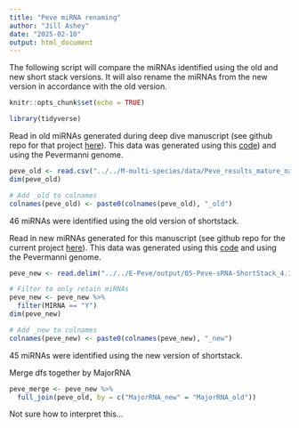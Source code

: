 ```yaml
---
title: "Peve miRNA renaming"
author: "Jill Ashey"
date: "2025-02-10"
output: html_document
---
```


The following script will compare the miRNAs identified using the old and new short stack versions. It will also rename the miRNAs from the new version in accordance with the old version.

```r
knitr::opts_chunk$set(echo = TRUE)

library(tidyverse)
```

Read in old miRNAs generated during deep dive manuscript (see github repo for that project [here](https://github.com/urol-e5/deep-dive)). This data was generated using this [code](https://github.com/urol-e5/deep-dive/tree/main/E-Peve/code/08.2-Peve-sRNAseq-ShortStack-31bp-fastp-merged_files)) and using the 
Pevermanni genome. 
```r
peve_old <- read.csv("../../M-multi-species/data/Peve_results_mature_named_old_ShortStack_version.csv")
dim(peve_old)

# Add _old to colnames
colnames(peve_old) <- paste0(colnames(peve_old), "_old")
```

46 miRNAs were identified using the old version of shortstack. 

Read in new miRNAs generated for this manuscript (see github repo for the current project [here](https://github.com/urol-e5/deep-dive-expression/tree/main)). This data was generated using this [code](https://github.com/urol-e5/deep-dive-expression/blob/main/E-Peve/code/05-Peve-sRNA-ShortStack_4.1.0.Rmd) and using the Pevermanni genome. 
```r
peve_new <- read.delim("../../E-Peve/output/05-Peve-sRNA-ShortStack_4.1.0/ShortStack_out/Results.txt")

# Filter to only retain miRNAs
peve_new <- peve_new %>%
  filter(MIRNA == "Y")
dim(peve_new)

# Add _new to colnames
colnames(peve_new) <- paste0(colnames(peve_new), "_new")
```

45 miRNAs were identified using the new version of shortstack. 

Merge dfs together by MajorRNA
```r
peve_merge <- peve_new %>%
  full_join(peve_old, by = c("MajorRNA_new" = "MajorRNA_old"))
```

Not sure how to interpret this...

